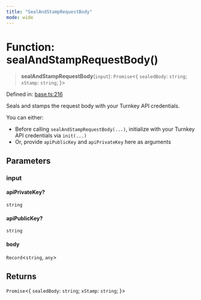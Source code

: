 ```yaml
---
title: "SealAndStampRequestBody"
mode: wide
---
```

  
# Function: sealAndStampRequestBody()

> **sealAndStampRequestBody**(`input`): `Promise`\<\{ `sealedBody`: `string`; `xStamp`: `string`; \}\>

Defined in: [base.ts:216](https://github.com/tkhq/sdk/blob/d88b5e1f9a6cca8e54e61f8a127aa90fcebeaa2e/packages/http/src/base.ts#L216)

Seals and stamps the request body with your Turnkey API credentials.

You can either:
- Before calling `sealAndStampRequestBody(...)`, initialize with your Turnkey API credentials via `init(...)`
- Or, provide `apiPublicKey` and `apiPrivateKey` here as arguments

## Parameters

### input

#### apiPrivateKey?

`string`

#### apiPublicKey?

`string`

#### body

`Record`\<`string`, `any`\>

## Returns

`Promise`\<\{ `sealedBody`: `string`; `xStamp`: `string`; \}\>

